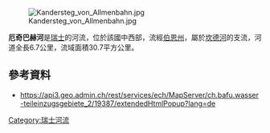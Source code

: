 {{No footnotes|time=2021-01-13T02:03:47+00:00}}
{{Coord|46.49734|N|7.67278|E|display=title}}
[[Image:Kandersteg_von_Allmenbahn.jpg|right]]

'''厄奇巴赫河'''是[[瑞士|瑞士]]的河流，位於該國中西部，流經[[伯恩州|伯恩州]]，屬於[[坎德河_(阿勒河支流)|坎德河]]的支流，河道全長6.7公里，流域面積30.7平方公里。

==參考資料==
* https://api3.geo.admin.ch/rest/services/ech/MapServer/ch.bafu.wasser-teileinzugsgebiete_2/19387/extendedHtmlPopup?lang=de{{Dead link}}

{{Switzerland-geo-stub}}
[[Category:瑞士河流|Category:瑞士河流]]